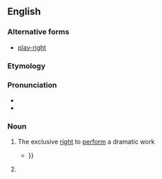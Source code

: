 ==English==

===Alternative forms===
* [[play-right]]

===Etymology===
{{compound|play|right}}

===Pronunciation===
* {{IPA|/ˈplejɹajt/}}
* {{homophones|playwright}}

===Noun===
{{en-noun}}

# {{legal|dated}} The exclusive [[right]] to [[perform]] a dramatic work
#*{{quote-book|1912|Richard Rogers Bowker|Copyright, Its History and Its Uses|url=http://books.google.com/books?id=n8A9AAAAIAAJ|page=162
|passage=Copyright in the specific sense is, however, of less importance to the dramatic author than '''playright''' or performing right{{...|, which is also covered and protected specifically by the code of 1909, though in less accurate, definite, and satisfactory provisions, involving in some respects serious questions. }}}}
# {{misspelling of|playwright}}